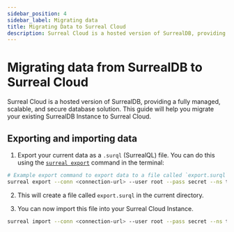 ```yaml
---
sidebar_position: 4
sidebar_label: Migrating data
title: Migrating Data to Surreal Cloud
description: Surreal Cloud is a hosted version of SurrealDB, providing a fully managed, scalable, and secure database solution. This guide will help you migrate your existing SurrealDB instance to Surreal Cloud.
---
```


# Migrating data from SurrealDB to Surreal Cloud

Surreal Cloud is a hosted version of SurrealDB, providing a fully managed, scalable, and secure database solution. This guide will help you migrate your existing SurrealDB Instance to Surreal Cloud.

## Exporting and importing data

1. Export your current data as a `.surql` (SurrealQL) file. You can do this using the [`surreal export`](/docs/surrealdb/cli/export) command in the terminal:

```bash
# Example export command to export data to a file called `export.surql` in the downloads directory.
surreal export --conn <connection-url> --user root --pass secret --ns test --db test downloads/export.surql
```

2. This will create a file called `export.surql` in the current directory.

3. You can now import this file into your Surreal Cloud Instance.

```bash
surreal import --conn <connection-url> --user root --pass secret --ns test --db test downloads/export.surql
```
